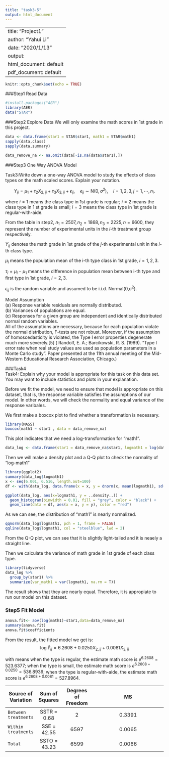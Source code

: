 ---
title: "task3-5"
output: html_document
---
---
title: "Project1"
author: "Yahui Li"
date: "2020/1/13"
output:
  html_document: default
  pdf_document: default
---

```{r setup, include=FALSE}
knitr::opts_chunk$set(echo = TRUE)
```

###Step1 Read Data

```{r read data, echo = FALSE, message = FALSE}
#install.packages("AER")
library(AER)
data("STAR")
```

###Step2 Explore Data
We will only examine the math scores in 1st grade in this project.
```{r}
data <- data.frame(star1 = STAR$star1, math1 = STAR$math1)
sapply(data,class)
sapply(data,summary)
```

```{r}
data_remove_na <- na.omit(data[-is.na(data$star1),])
```


###Step3 One Way ANOVA Model


Task3:Write down a one-way ANOVA model to study the effects of class types on the math scaled scores. Explain your notation.


$$Y_{ij} = \mu_{1} + \tau_{2}X_{2,ij} +\tau_{3}X_{3,ij}+\epsilon_{ij},\quad
\epsilon_{ij}\sim\mathrm{N}(0,\sigma^{2}),\quad
i=1,2,3,j=1,\cdots,n_{i}.$$


where $i=1$ means the class type in 1st grade is regular; $i=2$ means the class type in 1 st grade is small; $i=3$ means the class type in 1st grade is regular-with-aide.

From the table in step2, $n_{1} = 2507, n_{2} = 1868, n_{3} = 2225, n = 6600$, they represent the number of experimental units in the $i$-th treatment group respectively.

$Y_{ij}$ denotes the math grade in 1st grade of the $j$-th experimental unit
in the $i$-th class type.

$\mu_{i}$ means the population mean of the i-th type class in 1st grade, $i = 1, 2, 3$.

$\tau_{i} = \mu_{i} - \mu_{1}$ means the difference in population mean between i-th type and first type in 1st grade, $i = 2, 3$.

$\epsilon_{ij}$ is the random variable and assumed to be i.i.d. Normal(0,$\sigma^{2}$).  

Model Assumption  
(a) Response variable residuals are normally distributed.  
(b) Variances of populations are equal.  
(c) Responses for a given group are independent and identically distributed normal random variables.  
All of the assumptions are necessary, because for each population violate the normal distribution, F-tests are not robust. Moreover, if the assumption of homoscedasticity is violated, the Type I error properties degenerate much more severely.[5] ( Randolf, E. A.; Barcikowski, R. S. (1989). "Type I error rate when real study values are used as population parameters in a Monte Carlo study". Paper presented at the 11th annual meeting of the Mid-Western Educational Research Association, Chicago.)  

###Task4  
Task4: Explain why your model is appropriate for this task on this data set. You may want to include statistics and plots in your explanation.

Before we fit the model, we need to ensure that model is appropriate on this dataset, that is, the response variable satisfies the assumptions of our model. In other words, we will check the normality and equal variance of the response varibales.

We first make a boxcox plot to find whether a transformation is necessary.
```{r}
library(MASS)
boxcox(math1 ~ star1 , data = data_remove_na)
```
This plot indicates that we need a log-transformation for "math1".
```{r}
data_log <- data.frame(star1 = data_remove_na$star1, logmath1 = log(data_remove_na$math1))
```

Then we will make a density plot and a Q-Q plot to check the normality of "log-math1"

```{r}
library(ggplot2)
summary(data_log$logmath1)
x <- seq(6.001, 6.516, length.out=100)
df <- with(data_log, data.frame(x = x, y = dnorm(x, mean(logmath1), sd(logmath1))))

ggplot(data_log, aes(x=logmath1, y = ..density..)) + 
  geom_histogram(binwidth = 0.01, fill = "grey", color = "black") +
  geom_line(data = df, aes(x = x, y = y), color = "red")
```

As we can see, the distribution of "math1" is nearly normalized.

```{r}
qqnorm(data_log$logmath1, pch = 1, frame = FALSE)
qqline(data_log$logmath1, col = "steelblue", lwd = 2)
```
From the Q-Q plot, we can see that it is slightly light-tailed and it is neaely a straight line.

Then we calculate the variance of math grade in 1st grade of each class type.
```{r}
library(tidyverse)
data_log %>%
  group_by(star1) %>%
  summarize(var_math1 = var(logmath1, na.rm = T))
```
The result shows that they are nearly equal. Therefore, it is appropiate to run our model on this dataset.



### Step5 Fit Model

```{r}
anova.fit<- aov(log(math1)~star1,data=data_remove_na)
summary(anova.fit)
anova.fit$coefficients
```

From the result, the fitted model we get is:
$$\log\hat{Y}_{ij} = 6.2608 + 0.0250 X_{2,ij} + 0.0081X_{3,ij}$$

with means when the type is regular, the estimate math score is $e^{6.2608} = 523.6377$;
when the type is small, the estimate math score is $e^{6.2608+0.0250} = 536.8936$;
when the type is regular-with-aide, the estimate math score is $e^{6.2608+0.0081} = 527.8964$.





|     Source of Variation   |  Sum of Squares   |  Degrees of Freedom | MS |
| --------------|:-----------:|:----------------:|:------------------------------------------:|
| `Between treatments`     | SSTR = 0.68 | 2  |  0.3391  | |
| `Within treatments`      | SSE = 42.55 | 6597 |   0.0065  | |
|    `Total`      |   SSTO = 43.23  |  6599   |   0.0066    |     |


```{r}


```
